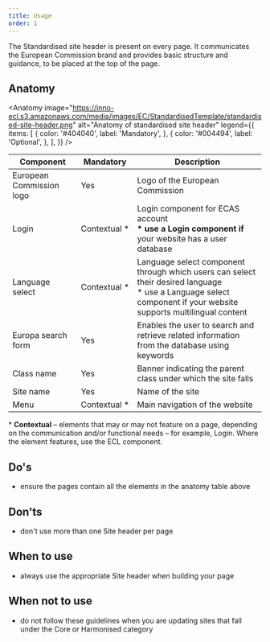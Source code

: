 ```yaml
---
title: Usage
order: 1
---
```



<Paragraph size="lead">
  The Standardised site header is present on every page. It communicates the
  European Commission brand and provides basic structure and guidance, to be
  placed at the top of the page.
</Paragraph>

## Anatomy

<Anatomy
  image="https://inno-ecl.s3.amazonaws.com/media/images/EC/StandardisedTemplate/standardised-site-header.png"
  alt="Anatomy of standardised site header"
  legend={{
    items: [
      {
        color: '#404040',
        label: 'Mandatory',
      },
      {
        color: '#004494',
        label: 'Optional',
      },
    ],
  }}
/>

| Component                | Mandatory          | Description                                                                                                                                                           |
| ------------------------ | ------------------ | --------------------------------------------------------------------------------------------------------------------------------------------------------------------- |
| European Commission logo | Yes                | Logo of the European Commission                                                                                                                                       |
| Login                    | Contextual&nbsp;\* | Login component for ECAS account<br /><strong>\* use a Login component if</strong> your website has a user database                                                   |
| Language select          | Contextual&nbsp;\* | Language select component through which users can select their desired language<br />\* use a Language select component if your website supports multilingual content |
| Europa search form       | Yes                | Enables the user to search and retrieve related information from the database using keywords                                                                          |
| Class name               | Yes                | Banner indicating the parent class under which the site falls                                                                                                         |
| Site name                | Yes                | Name of the site                                                                                                                                                      |
| Menu                     | Contextual&nbsp;\* | Main navigation of the website                                                                                                                                        |

<Paragraph size="s">
  * <strong>Contextual</strong> – elements that may or may not feature on a
  page, depending on the communication and/or functional needs – for example,
  Login. Where the element features, use the ECL component.
</Paragraph>

## Do's

- ensure the pages contain all the elements in the anatomy table above

## Don'ts

- don't use more than one Site header per page

## When to use

- always use the appropriate Site header when building your page

## When not to use

- do not follow these guidelines when you are updating sites that fall under the <Link to="/ec/core-template/">Core</Link> or <Link to="/ec/harmonised-templates/group1/">Harmonised</Link> category
